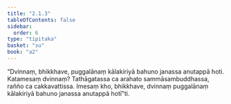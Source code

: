 ```yaml
---
title: "2.1.3"
tableOfContents: false
sidebar:
  order: 6
type: "tipitaka"
basket: "su"
book: "a2"
---
```



<DynamicBreadcrumb />

<Division number="55" book="a2" bookNo="15" page="76">

<Paragraph number="131" book="a2">
“Dvinnaṃ, bhikkhave, puggalānaṃ kālakiriyā bahuno janassa anutappā hoti. Katamesaṃ dvinnaṃ? Tathāgatassa ca arahato sammāsambuddhassa, rañño ca cakkavattissa. Imesaṃ kho, bhikkhave, dvinnaṃ puggalānaṃ kālakiriyā bahuno janassa anutappā hotī”ti.
</Paragraph>
</Division>